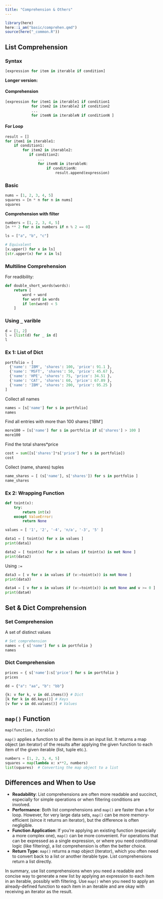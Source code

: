 ```yaml
---
title: "Comprehension & Others"
---
```


```r
library(here)
here::i_am("basic/comprehen.qmd")
source(here("_common.R"))
```


## List Comprehension

### Syntax

```python
[expression for item in iterable if condition]
```

**Longer version:**


::: {.panel-tabset}
#### Comprehension

```python
[expression for item1 in iterable1 if condition1
            for item2 in iterable2 if condition2
            ...
            for itemN in iterableN if conditionN ]
```
#### For Loop

```python
result = []
for item1 in iterable1:
    if condition1:
        for item2 in iterable2:
           if condition2:
               ...
               for itemN in iterableN:
                   if conditionN:
                       result.append(expression)
```

:::

### Basic

```python
nums = [1, 2, 3, 4, 5]
squares = [n * n for n in nums]
squares
```

**Comprehension with filter**

```python
numbers = [1, 2, 3, 4, 5]
[n ** 2 for n in numbers if n % 2 == 0] 
```

```python
ls = ["a", "b", "c"]

# Equivalent
[x.upper() for x in ls]
[str.upper(x) for x in ls]
```

### Multiline Comprehension

For readibility:

```python
def double_short_words(words):
    return [
        word + word
        for word in words
        if len(word) < 5
    ]
```

### Using `_` varible

```python
d = [1, 2]
l = [list(d) for _ in d]
l
```

### Ex 1: List of Dict

```python
portfolio = [
  {'name': 'IBM', 'shares': 100, 'price': 91.1 },
  {'name': 'MSFT', 'shares': 50, 'price': 45.67 },
  {'name': 'HPE', 'shares': 75, 'price': 34.51 },
  {'name': 'CAT', 'shares': 60, 'price': 67.89 },
  {'name': 'IBM', 'shares': 200, 'price': 95.25 }
]
```

Collect all names

```python
names = [s['name'] for s in portfolio]
names
```

Find all entries with more than 100 shares ['IBM']

```python
more100 = [s['name'] for s in portfolio if s['shares'] > 100 ]
more100
```

Find the total shares*price

```python
cost = sum([s['shares']*s['price'] for s in portfolio])
cost
```

Collect (name, shares) tuples

```python
name_shares = [ (s['name'], s['shares']) for s in portfolio ] 
name_shares
```

### Ex 2: Wrapping Function

```python
def toint(x):
    try:
        return int(x)
    except ValueError:
        return None
```

```python
values = [ '1', '2', '-4', 'n/a', '-3', '5' ]

data1 = [ toint(x) for x in values ]
print(data1)

data2 = [ toint(x) for x in values if toint(x) is not None ]
print(data2)
```

Using `:=`

```python
data3 = [ v for x in values if (v:=toint(x)) is not None ]
print(data3)

data4 = [ v for x in values if (v:=toint(x)) is not None and v >= 0 ]
print(data4)
```



## Set & Dict Comprehension

### Set Comprehension

A set of distinct values

```python
# Set comprehension
names = { s['name'] for s in portfolio }
names
```

### Dict Comprehension

```python
prices = { s['name']:s['price'] for s in portfolio }
prices
```

```python
dd = {"a": "aa", "b": "bb"}

{k: v for k, v in dd.items()} # Dict
[k for k in dd.keys()] # Keys
[v for v in dd.values()] # Values
```


## `map()` Function

`map(function, iterable)`

`map()` applies a function to all the items in an input list. It returns a map object (an iterator) of the results after applying the given function to each item of the given iterable (list, tuple etc.).


```python
numbers = [1, 2, 3, 4, 5]
squares = map(lambda x: x**2, numbers)  
list(squares)  # Converting the map object to a list
```

## Differences and When to Use

- **Readability**: List comprehensions are often more readable and succinct, especially for simple operations or when filtering conditions are involved.
- **Performance**: Both list comprehensions and `map()` are faster than a for loop. However, for very large data sets, `map()` can be more memory-efficient (since it returns an iterator), but the difference is often negligible.
- **Function Application**: If you're applying an existing function (especially a more complex one), `map()` can be more convenient. For operations that can be expressed as a single expression, or where you need conditional logic (like filtering), a list comprehension is often the better choice.
- **Return Type**: `map()` returns a map object (iterator), which you often need to convert back to a list or another iterable type. List comprehensions return a list directly.

In summary, use list comprehensions when you need a readable and concise way to generate a new list by applying an expression to each item in an iterable, possibly with filtering. Use `map()` when you need to apply an already-defined function to each item in an iterable and are okay with receiving an iterator as the result.